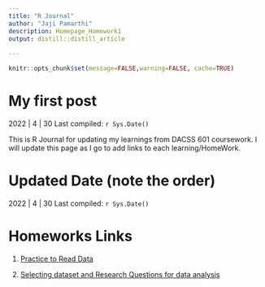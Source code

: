 ```yaml
---
title: "R Journal"
author: "Jaji Pamarthi"
description: Homepage_Homework1
output: distill::distill_article
  
---
```


```r
knitr::opts_chunk$set(message=FALSE,warning=FALSE, cache=TRUE)
```



# My first post

2022 | 4 | 30 Last compiled: `r Sys.Date()`

This is R Journal for updating my learnings from DACSS 601 coursework. I will update this page as I go to add links to each learning/HomeWork. 


# Updated Date (note the order)

2022 | 4 | 30 Last compiled: `r Sys.Date()`



# Homeworks Links

1. [Practice to Read Data](https://jajipamarthi.github.io/Homework2.html)

2. [Selecting dataset and Research Questions for data analysis](https://jajipamarthi.github.io/Homework3.html)




